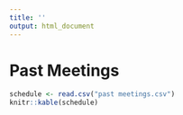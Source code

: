 ```yaml
---
title: ''
output: html_document
---
```

# Past Meetings

```r
schedule <- read.csv("past meetings.csv")
knitr::kable(schedule)
```

